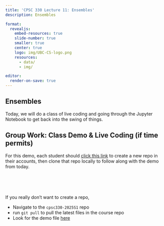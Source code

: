 ```yaml
---
title: 'CPSC 330 Lecture 11: Ensembles'
description: Ensembles

format:
  revealjs:
    embed-resources: true
    slide-number: true
    smaller: true
    center: true
    logo: img/UBC-CS-logo.png
    resources:
      - data/
      - img/  

editor:
  render-on-save: true
---
```


<!-- ## Announcements 

- Midterm is being graded this week - we hope to have the results for you soon.

-->

## Ensembles

Today, we will do a class of live coding and going through the Jupyter Notebook to get back into the swing of things.

## Group Work: Class Demo & Live Coding (if time permits)

For this demo, each student should [click this link](https://github.com/new?template_name=lecture12_demo&template_owner=ubc-cpsc330) to create a new repo in their accounts, then clone that repo locally to follow along with the demo from today.

<br>
<br>
<br>

If you really don't want to create a repo,

- Navigate to the `cpsc330-2025S1` repo
- run `git pull` to pull the latest files in the course repo
- Look for the demo file [here](https://github.com/orgs/ubc-cpsc330/repositories)